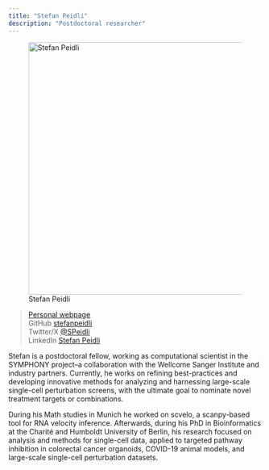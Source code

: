 ```yaml
---
title: "Stefan Peidli"
description: "Postdoctoral researcher"
---
```


![Stefan Peidli](stefan-peidli.jpg){width=500 fig-align="center"}

>[Personal webpage](https://stefanpeidli.github.io/) \
>GitHub          [stefanpeidli](https://github.com/stefanpeidli) \
>Twitter/X         [@SPeidli](https://twitter.com/SPeidli) \
>LinkedIn          [Stefan Peidli](https://www.linkedin.com/in/stefan-peidli-598228151/) \

Stefan is a postdoctoral fellow, working as computational scientist in the SYMPHONY project--a collaboration with the Wellcome Sanger Institute and industry partners. Currently, he works on refining best-practices and developing innovative methods for analyzing and harnessing large-scale single-cell perturbation screens, with the ultimate goal to nominate novel treatment targets or combinations.

During his Math studies in Munich he worked on scvelo, a scanpy-based tool for RNA velocity inference. Afterwards, during his PhD in Bioinformatics at the Charité and Humboldt University of Berlin, his research focused on analysis and methods for single-cell data, applied to targeted pathway inhibition in colorectal cancer organoids, COVID-19 animal models, and large-scale single-cell perturbation datasets.
